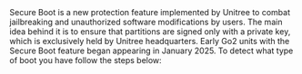 
<Callout emoji="👾" type="info">
 Secure Boot is a new protection feature implemented by Unitree to combat jailbreaking and unauthorized software modifications by users. The main idea behind it is to ensure that partitions are signed only with a private key, which is exclusively held by Unitree headquarters. Early Go2 units with the Secure Boot feature began appearing in January 2025.
 To detect what type of boot you have follow the steps below:
</Callout>
